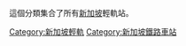 這個分類集合了所有[[新加坡|新加坡]]輕軌站。
{{Commons category|Light Rail Transit (Singapore) stations}}

[[Category:新加坡輕軌|Category:新加坡輕軌]]
[[Category:新加坡鐵路車站|Category:新加坡鐵路車站]]